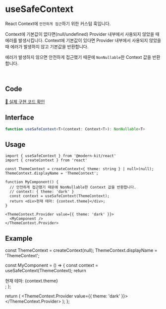 
# useSafeContext

React Context에 `안전하게 접근`하기 위한 커스텀 훅입니다.

Context에 기본값이 없다면(null/undefined) Provider 내부에서 사용되지 않았을 때 에러를 발생시킵니다.
Context에 기본값이 있다면 Provider 내부에서 사용되지 않았을 때 에러가 발생하지 않고 기본값을 반환합니다.

에러가 발생하지 않으면 안전하게 접근했기 때문에 `NonNullable`한 Context 값을 반환합니다.

<br />

## Code
[🔗 실제 구현 코드 확인](https://github.com/modern-agile-team/modern-kit/blob/main/packages/react/src/hooks/useSafeContext/index.ts)

## Interface
```ts title="typescript"
function useSafeContext<T>(context: Context<T>): NonNullable<T>
```

## Usage
```tsx title="typescript"
import { useSafeContext } from '@modern-kit/react'
import { createContext } from 'react'

const ThemeContext = createContext<{ theme: string } | null>(null);
ThemeContext.displayName = 'ThemeContext';

function MyComponent() {
  // 안전하게 접근했기 때문에 NonNullable한 Context 값을 반환합니다.
  // context: { theme: 'dark' }
  const context = useSafeContext(ThemeContext);
  return <div>현재 테마: {context.theme}</div>;
}

<ThemeContext.Provider value={{ theme: 'dark' }}>
  <MyComponent />
</ThemeContext.Provider>
```

## Example

  const ThemeContext = createContext(null);
  ThemeContext.displayName = 'ThemeContext';

  const MyComponent = () => {
    const context = useSafeContext(ThemeContext);
    return <div>현재 테마: {context.theme}</div>;
  };

  return (
    <ThemeContext.Provider value={{ theme: 'dark' }}>
      <MyComponent />
    </ThemeContext.Provider>
  );
};

<Example />
